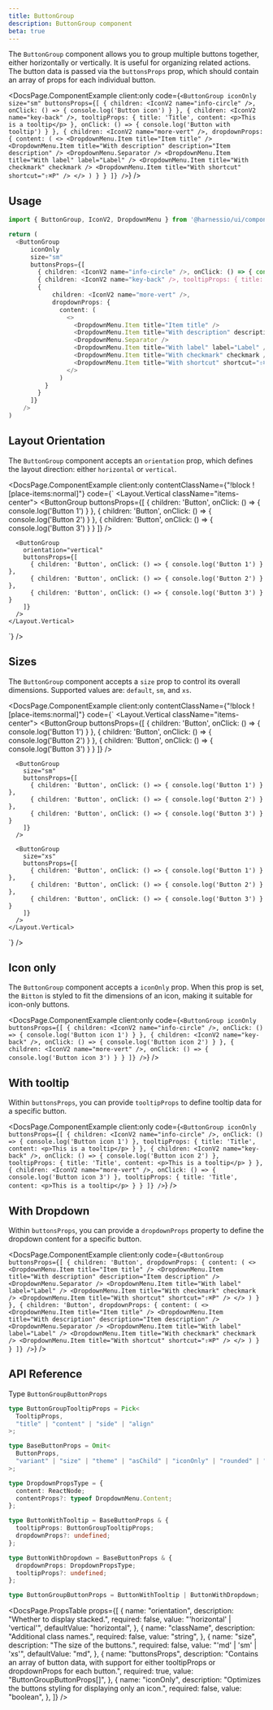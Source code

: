 ```yaml
---
title: ButtonGroup
description: ButtonGroup component
beta: true
---
```


The `ButtonGroup` component allows you to group multiple buttons together, either horizontally or vertically. It is useful for organizing related actions.
The button data is passed via the `buttonsProps` prop, which should contain an array of props for each individual button.


<DocsPage.ComponentExample
  client:only
  code={`
    <ButtonGroup
      iconOnly
      size="sm"
      buttonsProps={[
        { children: <IconV2 name="info-circle" />, onClick: () => { console.log('Button icon') } },
        { children: <IconV2 name="key-back" />, tooltipProps: { title: 'Title', content: <p>This is a tooltip</p> }, onClick: () => { console.log('Button with tooltip') } },
        { children:
          <IconV2 name="more-vert" />,
          dropdownProps: {
            content: (
              <>
                <DropdownMenu.Item title="Item title" />
                <DropdownMenu.Item title="With description" description="Item description" />
                <DropdownMenu.Separator />
                <DropdownMenu.Item title="With label" label="Label" />
                <DropdownMenu.Item title="With checkmark" checkmark />
                <DropdownMenu.Item title="With shortcut" shortcut="⇧⌘P" />
              </>
            )
          }
        }
      ]}
    />
`}
/>

## Usage

```typescript jsx
import { ButtonGroup, IconV2, DropdownMenu } from '@harnessio/ui/components'

return (
  <ButtonGroup
      iconOnly
      size="sm"
      buttonsProps={[
        { children: <IconV2 name="info-circle" />, onClick: () => { console.log('Button icon') } },
        { children: <IconV2 name="key-back" />, tooltipProps: { title: 'Title', content: <p>This is a tooltip</p> }, onClick: () => { console.log('Button with tooltip') } },
        {
            children: <IconV2 name="more-vert" />,
            dropdownProps: {
              content: (
                <>
                  <DropdownMenu.Item title="Item title" />
                  <DropdownMenu.Item title="With description" description="Item description" />
                  <DropdownMenu.Separator />
                  <DropdownMenu.Item title="With label" label="Label" />
                  <DropdownMenu.Item title="With checkmark" checkmark />
                  <DropdownMenu.Item title="With shortcut" shortcut="⇧⌘P" />
                </>
              )
          }
        }
      ]}
    />
)
```

## Layout Orientation

The `ButtonGroup` component accepts an `orientation` prop, which defines the layout direction: either `horizontal` or `vertical`.

<DocsPage.ComponentExample
  client:only
  contentClassName={"!block ![place-items:normal]"}
  code={`
    <Layout.Vertical className="items-center">
      <ButtonGroup
        buttonsProps={[
          { children: 'Button', onClick: () => { console.log('Button 1') } },
          { children: 'Button', onClick: () => { console.log('Button 2') } },
          { children: 'Button', onClick: () => { console.log('Button 3') } }
        ]}
      />

      <ButtonGroup
        orientation="vertical"
        buttonsProps={[
          { children: 'Button', onClick: () => { console.log('Button 1') } },
          { children: 'Button', onClick: () => { console.log('Button 2') } },
          { children: 'Button', onClick: () => { console.log('Button 3') } }
        ]}
      />
    </Layout.Vertical>

`}
/>

## Sizes

The `ButtonGroup` component accepts a `size` prop to control its overall dimensions. Supported values are: `default`, `sm`, and `xs`.

<DocsPage.ComponentExample
  client:only
  contentClassName={"!block ![place-items:normal]"}
  code={`
    <Layout.Vertical className="items-center">
      <ButtonGroup
        buttonsProps={[
          { children: 'Button', onClick: () => { console.log('Button 1') } },
          { children: 'Button', onClick: () => { console.log('Button 2') } },
          { children: 'Button', onClick: () => { console.log('Button 3') } }
        ]}
      />

      <ButtonGroup
        size="sm"
        buttonsProps={[
          { children: 'Button', onClick: () => { console.log('Button 1') } },
          { children: 'Button', onClick: () => { console.log('Button 2') } },
          { children: 'Button', onClick: () => { console.log('Button 3') } }
        ]}
      />

      <ButtonGroup
        size="xs"
        buttonsProps={[
          { children: 'Button', onClick: () => { console.log('Button 1') } },
          { children: 'Button', onClick: () => { console.log('Button 2') } },
          { children: 'Button', onClick: () => { console.log('Button 3') } }
        ]}
      />
    </Layout.Vertical>

`}
/>

## Icon only

The `ButtonGroup` component accepts a `iconOnly` prop. When this prop is set, the `Bitton` is styled to fit the dimensions of an icon, making it suitable for icon-only buttons.

<DocsPage.ComponentExample
  client:only
  code={`
    <ButtonGroup
      iconOnly
      buttonsProps={[
        { children: <IconV2 name="info-circle" />, onClick: () => { console.log('Button icon 1') } },
        { children: <IconV2 name="key-back" />, onClick: () => { console.log('Button icon 2') } },
        { children: <IconV2 name="more-vert" />, onClick: () => { console.log('Button icon 3') } }
      ]}
    />
  `}
/>

## With tooltip

Within `buttonsProps`, you can provide `tooltipProps` to define tooltip data for a specific button.

<DocsPage.ComponentExample
  client:only
  code={`
    <ButtonGroup
      iconOnly
      buttonsProps={[
        { children: <IconV2 name="info-circle" />, onClick: () => { console.log('Button icon 1') }, tooltipProps: { title: 'Title', content: <p>This is a tooltip</p> } },
        { children: <IconV2 name="key-back" />, onClick: () => { console.log('Button icon 2') }, tooltipProps: { title: 'Title', content: <p>This is a tooltip</p> } },
        { children: <IconV2 name="more-vert" />, onClick: () => { console.log('Button icon 3') }, tooltipProps: { title: 'Title', content: <p>This is a tooltip</p> } }
      ]}
    />
  `}
/>

## With Dropdown

Within `buttonsProps`, you can provide a `dropdownProps` property to define the dropdown content for a specific button.

<DocsPage.ComponentExample
  client:only
  code={`
    <ButtonGroup
      buttonsProps={[
        {
          children: 'Button',
          dropdownProps: {
              content: (
                <>
                  <DropdownMenu.Item title="Item title" />
                  <DropdownMenu.Item title="With description" description="Item description" />
                  <DropdownMenu.Separator />
                  <DropdownMenu.Item title="With label" label="Label" />
                  <DropdownMenu.Item title="With checkmark" checkmark />
                  <DropdownMenu.Item title="With shortcut" shortcut="⇧⌘P" />
                </>
              )
          }
        },
        {
          children: 'Button',
          dropdownProps: {
              content: (
                <>
                  <DropdownMenu.Item title="Item title" />
                  <DropdownMenu.Item title="With description" description="Item description" />
                  <DropdownMenu.Separator />
                  <DropdownMenu.Item title="With label" label="Label" />
                  <DropdownMenu.Item title="With checkmark" checkmark />
                  <DropdownMenu.Item title="With shortcut" shortcut="⇧⌘P" />
                </>
              )
          }
        }
      ]}
    />
  `}
/>

## API Reference

Type `ButtonGroupButtonProps`

```typescript
type ButtonGroupTooltipProps = Pick<
  TooltipProps,
  "title" | "content" | "side" | "align"
>;

type BaseButtonProps = Omit<
  ButtonProps,
  "variant" | "size" | "theme" | "asChild" | "iconOnly" | "rounded" | "type"
>;

type DropdownPropsType = {
  content: ReactNode;
  contentProps?: typeof DropdownMenu.Content;
};

type ButtonWithTooltip = BaseButtonProps & {
  tooltipProps: ButtonGroupTooltipProps;
  dropdownProps?: undefined;
};

type ButtonWithDropdown = BaseButtonProps & {
  dropdownProps: DropdownPropsType;
  tooltipProps?: undefined;
};

type ButtonGroupButtonProps = ButtonWithTooltip | ButtonWithDropdown;
```

<DocsPage.PropsTable
  props={[
    {
      name: "orientation",
      description: "Whether to display stacked.",
      required: false,
      value: "'horizontal' | 'vertical'",
      defaultValue: "horizontal",
    },
    {
      name: "className",
      description: "Additional class names.",
      required: false,
      value: "string",
    },
    {
      name: "size",
      description: "The size of the buttons.",
      required: false,
      value: "'md' | 'sm' | 'xs'",
      defaultValue: "md",
    },
    {
      name: "buttonsProps",
      description:
        "Contains an array of button data, with support for either tooltipProps or dropdownProps for each button.",
      required: true,
      value: "ButtonGroupButtonProps[]",
    },
    {
      name: "iconOnly",
      description: "Optimizes the buttons styling for displaying only an icon.",
      required: false,
      value: "boolean",
    },
  ]}
/>

